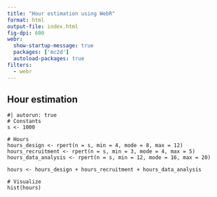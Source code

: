 ```yaml
---
title: "Hour estimation using WebR"
format: html
output-file: index.html
fig-dpi: 600
webr: 
  show-startup-message: true
  packages: ['mc2d']
  autoload-packages: true
filters:
  - webr
---
```


## Hour estimation

```webr-r
#| autorun: true
# Constants
s <- 1000

# Hours
hours_design <- rpert(n = s, min = 4, mode = 8, max = 12)
hours_recruitment <- rpert(n = s, min = 3, mode = 4, max = 5)
hours_data_analysis <- rpert(n = s, min = 12, mode = 16, max = 20)

hours <- hours_design + hours_recruitment + hours_data_analysis

# Visualize
hist(hours)
```
